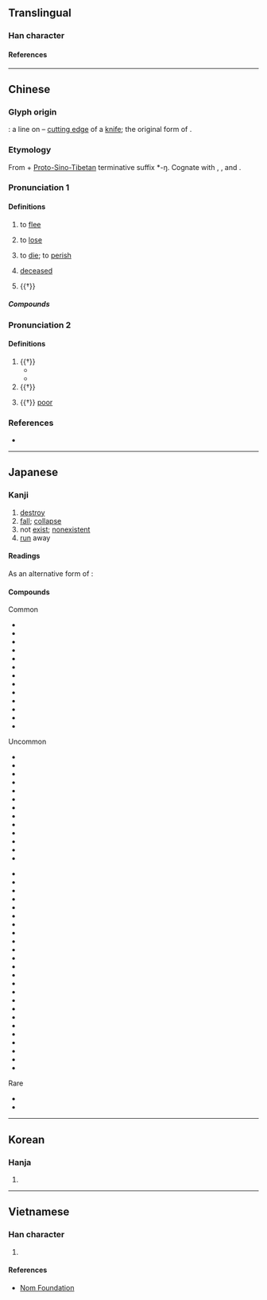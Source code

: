 {{character info/new}}
==Translingual==
{{stroke order|strokes=3}}

===Han character===
{{Han char|rn=8|rad=亠|as=01|sn=3|four=00710|canj=YV|ids=⿱亠𠃊(GV),⿱亠㇄(HTJK)}}

====References====
{{Han ref|kx=0088.030|dkj=00287|dj=0184.130|hdz=10279.050|uh=4EA1}}

----

==Chinese==
{{zh-forms|alt=亾}}

===Glyph origin===
{{Han etym}}
{{liushu|i}}: a line on {{zh-l|*刀}} – [[cutting edge]] of a [[knife]]; the original form of {{och-l|芒|edge of a knife}}.

===Etymology===
From {{inh|zh|sit-pro|*ma|t=not}} + [[w:Proto-Sino-Tibetan|Proto-Sino-Tibetan]] terminative suffix *-ŋ. Cognate with {{och-l|忘|to forget}}, {{och-l|罔|to not have}}, {{och-l|荒|to waste (land, time)}} and {{och-l|喪|to lose}}.

===Pronunciation 1===
{{zh-pron
|m=wáng
|c=mong4
|h=pfs=mòng;gd=mong2
|mn=bông
|mn-t=bhuang5
|w=3vaan,3maan
|w_note=3maan - vernacular; 3vaan - literary
|mc=y
|oc=y
|ma=Zh-wáng.ogg
|cat=a,v
}}

====Definitions====
{{zh-hanzi}}

# to [[flee]]
#: {{zh-x|逃亡|to flee}}
# to [[lose]]
#: {{zh-x|亡佚|to be lost}}
#: {{zh-x|亡羊補牢|to repair the pen after sheep is '''lost'''}}
# to [[die]]; to [[perish]]
#: {{zh-x|死亡|to die}}
#: {{zh-x|滅亡|to perish}}
# [[deceased]]
#: {{zh-x|亡妻|deceased wife}}
# {{†}} {{zh-alt-form|忘|to forget}}

=====Compounds=====
{{zh-der|人琴俱亡|不學亡術|亡命|亡父|亡化|亡歿|失馬亡羊|家破身亡|亡逝|亡鄉失土|亡戟得矛|宣告死亡|三戶亡秦|亡身短命|人亡家破|亡國之音|傷亡枕藉|亡是公|亡血家|亡人|存亡|亡人自存|人亡物在|亡魂喪膽|亡命之徒|國破家亡|悼亡詩|悔之亡及|兵敗將亡|亡靈|喪亡|存亡絕續|亡者|亡國奴|亡魂|悼亡|家破人亡|家敗人亡|亡魂失魄|亡羊|人亡政息|傷亡|夭亡|亡魂喪魄|大逃亡|多藏厚亡|傾亡|存亡未卜|亡羊得牛|亡母|亡失|喪膽亡魂|名存實亡|亡羊補牢|危亡|亡國|出亡|凋亡|亡故|多歧亡羊|存亡繼絕|梏亡|有名亡實|暴病身亡|死亡給付|病亡|敗國亡家|烏龜亡八|牽亡陣|敗亡|救亡圖存|日飲亡何|牽亡歌|治亂存亡|死亡證明|橫亡|殫亡|救亡|淪亡|流亡政府|未亡人|祭亡如在|死亡登記|死亡無日|招亡納叛|流連荒亡|瞰亡|死亡宣告|父母雙亡|死亡|死亡率|死亡學|流亡曲|生死存亡|滅亡|牽亡|流亡|推亡固存|治亂興亡|死生存亡|死亡約會|歧路亡羊|若有所亡|虢滅虞亡|興亡繼絕|關亡|脣亡齒寒|興亡|繼絕存亡|身亡|雙亡|臧穀亡羊|荒亡|齒亡舌存|若存若亡|魂亡膽落|陣亡|興廢存亡|逃亡|逃亡潮|自取滅亡|進退存亡|逃亡者|覆亡|車毀人亡|繼絕興亡|衰亡|追亡逐北|魚爛而亡}}

===Pronunciation 2===
{{zh-pron
|m=wú
|c=mou4
|cat=
}}         <!-- 集韻：微夫切 虞平 -->

====Definitions====
{{zh-hanzi}}

# {{†}} {{zh-alt-form|無|not have}}
#* {{zh-x|夷狄 之 有 君，不如 諸夏 之 亡{wú} 也。|The rude tribes of the east and north have their princes, and are not like the States of our great land which are '''without''' them.|CL|ref=Analects}}
#* {{zh-x|司馬 ^牛 憂 曰：「人 皆 有 兄弟，我 獨 亡{wú}。」|Sima Niu, full of anxiety, said, "Other men all have their brothers, I only '''have not'''."|CL|ref=Analects}}
# {{†}} {{zh-alt-form|毋|don't}}
# {{rfv-sense|zh}} {{†}} [[poor]]

===References===
* {{R:DKJ}}

----

==Japanese==

===Kanji===
{{ja-kanji|grade=6|rs=亠01}}

# [[destroy]]
# [[fall]]; [[collapse]]
# not [[exist]]; [[nonexistent]]
# [[run]] away

====Readings====
{{ja-readings
|goon=もう<まう
|kanon=ぼう<ばう
|kun=な-い, な-き, ほろ-ぶ, ほろ-びる, ほろ-ぼす
}}

As an alternative form of {{m|ja|無|t=not}}:
{{ja-readings
|goon=む
|kanon=ぶ
|kun=な-い, な-き
}}

====Compounds====
{{rel-top|Compound words that contain 亡}}
; Common
* {{ja-r|死%亡|し%ぼう}}
* {{ja-r|亡%夫|ぼう%ふ}}
* {{ja-r|亡%父|ぼう%ふ}}
* {{ja-r|存%亡|そん%ぼう}}
* {{ja-r|逃%亡|とう%ぼう}}
* {{ja-r|亡%骸|なき%がら}}
* {{ja-r|亡%命|ぼう%めい}}
* {{ja-r|亡%霊|ぼう%れい}}
* {{ja-r|滅%亡|めつ%ぼう}}
* {{ja-r|死%亡%者|し%ぼう%しゃ}}
* {{ja-r|死%亡%率|し%ぼう%りつ}}
* {{ja-r|未%亡%人|み%ぼう%じん}}
* {{ja-r|亡くなる|なくなる}}
; Uncommon
* {{ja-r|亡%柿|ぼう%し}}
* {{ja-r|亡%子|ぼう%し}}
* {{ja-r|亡%児|ぼう%じ}}
* {{ja-r|亡%婦|ぼう%ふ}}
* {{ja-r|亡%母|ぼう%ぼ}}
* {{ja-r|興%亡|こう%ぼう}}
* {{ja-r|衰%亡|すい%ぼう}}
* {{ja-r|損%亡|そん%ぼう}}
* {{ja-r|敗%亡|はい%ぼう}}
* {{ja-r|亡%君|ぼう%くん}}
* {{ja-r|亡%兄|ぼう%けい}}
* {{ja-r|亡%国|ぼう%こく}}
* {{ja-r|亡%魂|ぼう%こん}}
{{rel-mid}}
* {{ja-r|亡%妻|ぼう%さい}}
* {{ja-r|亡%失|ぼう%しつ}}
* {{ja-r|亡%親|ぼう%しん}}
* {{ja-r|亡%弟|ぼう%てい}}
* {{ja-r|亡%八|ぼう%はち}}
* {{ja-r|亡%妹|ぼう%まい}}
* {{ja-r|亡%友|ぼう%ゆう}}
* {{ja-r|死%亡%地|し%ぼう%ち}}
* {{ja-r|亡き後|なきあと}}
* {{ja-r|亡き人|なきひと}}
* {{ja-r|亡き者|なきもの}}
* {{ja-r|亡%状|ぼう%じょう}}
* {{ja-r|流%亡|りゅう%ぼう}}
* {{ja-r|死%亡%記%事|し%ぼう%き%じ}}
* {{ja-r|逃%亡%者|とう%ぼう%しゃ}}
* {{ja-r|逃%亡%犯|とう%ぼう%はん}}
* {{ja-r|亡%命%者|ぼう%めい%しゃ}}
* {{ja-r|死%亡%時%刻|し%ぼう%じ%こく}}
* {{ja-r|死%亡%届|し%ぼう%とどけ}}
* {{ja-r|死%亡%保%険|し%ぼう%ほ%けん}}
* {{ja-r|胎%児%死%亡|たい%じ%し%ぼう}}
* {{ja-r|多%岐%亡%羊|た%き%ぼう%よう}}
* {{ja-r|逃%亡%中|とう%ぼう%ちゅう}}
* {{ja-r|死%亡%広%告|し%ぼう%こう%こく}}
; Rare
* {{ja-r|陰%亡|おん%ぼう}}
* {{ja-r|亡き魂|なきたま}}

{{rel-bottom}}

----

==Korean==

===Hanja===
{{ko-hanja|hangeul=[[망]], [[무]]}}

# {{rfdef|ko|sort=亠01}}

----

==Vietnamese==

===Han character===
{{vi-readings|reading=[[vong]], [[vô]]|rs=亠01}}

# {{rfdef|vi|sort=亠01}}

====References====
* [http://nomfoundation.org/common/nom_details.php?codepoint=4ea1 Nom Foundation]
